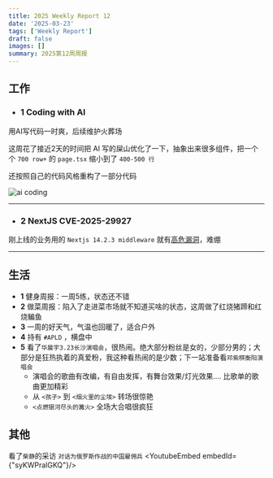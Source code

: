 ```yaml
---
title: 2025 Weekly Report 12
date: '2025-03-23'
tags: ['Weekly Report']
draft: false
images: []
summary: 2025第12周周报
---
```


<TOCInline toc={props.toc}/>

## 工作

- ### 1 Coding with AI

用AI写代码一时爽，后续维护火葬场

这周花了接近2天的时间把 AI 写的屎山优化了一下，抽象出来很多组件，把一个个 `700 row+` 的 `page.tsx` 缩小到了 `400-500 行`

还按照自己的代码风格重构了一部分代码

![ai coding](/static/images/2025-w12/img.png)

------------

- ### 2 NextJS CVE-2025-29927

刚上线的业务用的 `Nextjs 14.2.3 middleware` 就有[高危漏洞](https://github.com/advisories/GHSA-f82v-jwr5-mffw)，难绷


------------



## 生活

- **1** 健身周报：一周5练，状态还不错
- **2** 做菜周报：陷入了走进菜市场就不知道买啥的状态，这周做了红烧猪蹄和红烧鳊鱼
- **3** 一周的好天气，气温也回暖了，适合户外
- **4** 持有 `#APLD` ，横盘中
- **5** 看了`华晨宇3.23长沙演唱会`，很热闹。绝大部分粉丝是女的，少部分男的；大部分是狂热执着的真爱粉，我这种看热闹的是少数；下一站准备看`邓紫棋衡阳演唱会`
  - 演唱会的歌曲有改编，有自由发挥，有舞台效果/灯光效果.... 比歌单的歌曲更加精彩
  - 从 `<孩子>` 到 `<烟火里的尘埃>` 转场很惊艳
  - `<点燃银河尽头的篝火>` 全场大合唱很疯狂

## 其他

看了`柴静`的采访 `对话为俄罗斯作战的中国雇佣兵`
<YoutubeEmbed embedId={"syKWPralGKQ"}/>








